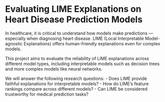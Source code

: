 # Evaluating LIME Explanations on Heart Disease Prediction Models

In healthcare, it is critical to understand how models make predictions — especially when diagnosing heart disease. LIME (Local Interpretable Model-agnostic Explanations) offers human-friendly explanations even for complex models.

This project aims to evaluate the reliability of LIME explanations across different model types, including interpretable models such as decision trees and more complex models like neural networks.

We will answer the following research questions:
- Does LIME provide faithful explanations for interpretable models?
- How do LIME's feature rankings compare across different models?
- Can LIME be considered trustworthy for medical prediction tasks?
